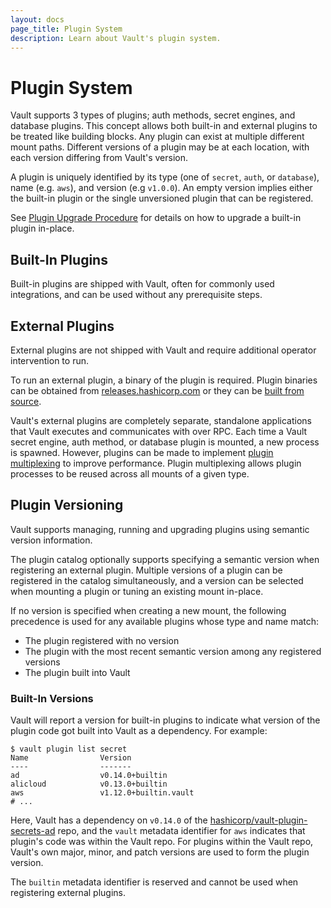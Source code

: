 ```yaml
---
layout: docs
page_title: Plugin System
description: Learn about Vault's plugin system.
---
```



# Plugin System

Vault supports 3 types of plugins; auth methods, secret engines, and database
plugins. This concept allows both built-in and external plugins to be treated
like building blocks. Any plugin can exist at multiple different mount paths.
Different versions of a plugin may be at each location, with each version differing
from Vault's version.

A plugin is uniquely identified by its type (one of `secret`, `auth`, or
`database`), name (e.g. `aws`), and version (e.g `v1.0.0`). An empty version
implies either the built-in plugin or the single unversioned plugin that can
be registered.

See [Plugin Upgrade Procedure](/vault/docs/upgrading/plugins#plugin-upgrade-procedure)
for details on how to upgrade a built-in plugin in-place.

## Built-In Plugins

Built-in plugins are shipped with Vault, often for commonly used integrations,
and can be used without any prerequisite steps.

## External Plugins

External plugins are not shipped with Vault and require additional operator
intervention to run.

To run an external plugin, a binary of the plugin is required. Plugin
binaries can be obtained from [releases.hashicorp.com](https://releases.hashicorp.com/)
or they can be [built from source](/vault/docs/plugins/plugin-development#building-a-plugin-from-source).

Vault's external plugins are completely separate, standalone applications that
Vault executes and communicates with over RPC. Each time a Vault secret engine,
auth method, or database plugin is mounted, a new process is spawned. However,
plugins can be made to implement [plugin multiplexing](/vault/docs/plugins/plugin-architecture#plugin-multiplexing)
to improve performance. Plugin multiplexing allows plugin processes to be
reused across all mounts of a given type.

## Plugin Versioning

Vault supports managing, running and upgrading plugins using semantic version
information.

The plugin catalog optionally supports specifying a semantic version when
registering an external plugin. Multiple versions of a plugin can be registered
in the catalog simultaneously, and a version can be selected when mounting a
plugin or tuning an existing mount in-place.

If no version is specified when creating a new mount, the following precedence is used
for any available plugins whose type and name match:

* The plugin registered with no version
* The plugin with the most recent semantic version among any registered versions
* The plugin built into Vault

### Built-In Versions

Vault will report a version for built-in plugins to indicate what version of the
plugin code got built into Vault as a dependency. For example:

```shell-session
$ vault plugin list secret
Name                Version
----                -------
ad                  v0.14.0+builtin
alicloud            v0.13.0+builtin
aws                 v1.12.0+builtin.vault
# ...
```

Here, Vault has a dependency on `v0.14.0` of the [hashicorp/vault-plugin-secrets-ad](https://github.com/hashicorp/vault-plugin-secrets-ad)
repo, and the `vault` metadata identifier for `aws` indicates that plugin's code was
within the Vault repo. For plugins within the Vault repo, Vault's own major, minor,
and patch versions are used to form the plugin version.

The `builtin` metadata identifier is reserved and cannot be used when registering
external plugins.
